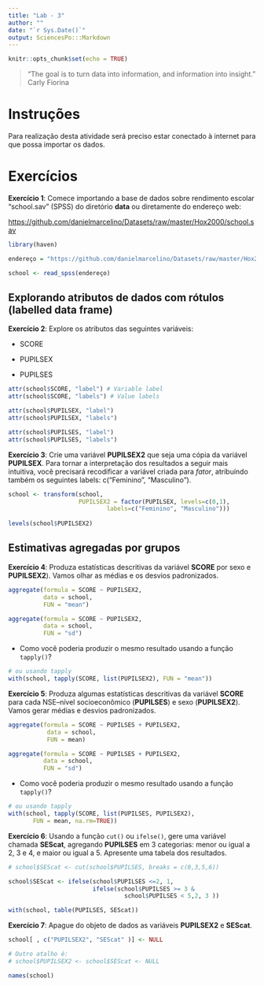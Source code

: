 ```yaml
---
title: "Lab - 3"
author: ""
date: "`r Sys.Date()`"
output: SciencesPo:::Markdown
---
```



```r
knitr::opts_chunk$set(echo = TRUE)
```

  > "The goal is to turn data into information, and information into insight."
<br> Carly Fiorina


# Instruções 
<div id="boxedtext">
Para realização desta atividade será preciso estar conectado à internet para que possa importar os dados.
</div>

# Exercícios

<div id="exercise">
**Exercício 1**: 
Comece importando a base de dados sobre rendimento escolar "school.sav" (SPSS) do diretório **data** ou diretamente do endereço web:

<https://github.com/danielmarcelino/Datasets/raw/master/Hox2000/school.sav>

</div>

```r
library(haven)

endereço = "https://github.com/danielmarcelino/Datasets/raw/master/Hox2000/school.sav"

school <- read_spss(endereço)
```

## Explorando atributos de dados com rótulos (labelled data frame)

<div id="exercise">
**Exercício 2**: Explore os atributos das seguintes variáveis:

- SCORE

- PUPILSEX

- PUPILSES

</div>

```r
attr(school$SCORE, "label") # Variable label
attr(school$SCORE, "labels") # Value labels
```


```r
attr(school$PUPILSEX, "label") 
attr(school$PUPILSEX, "labels")
```


```r
attr(school$PUPILSES, "label") 
attr(school$PUPILSES, "labels")
```


<div id="exercise">
**Exercício 3**: Crie uma variável **PUPILSEX2** que seja uma cópia da variável **PUPILSEX**. Para tornar a interpretação dos resultados a seguir mais intuitiva, você precisará recodificar a variável criada para *fator*, atribuíndo também os seguintes labels: c("Feminino", "Masculino"). 
</div>

```r
school <- transform(school, 
                    PUPILSEX2 = factor(PUPILSEX, levels=c(0,1),
                            labels=c("Feminino", "Masculino")))
                  
levels(school$PUPILSEX2)
```


## Estimativas agregadas por grupos

<div id="exercise">
**Exercício 4**: Produza estatísticas descritivas da variável **SCORE** por sexo e **PUPILSEX2**). Vamos olhar as médias e os desvios padronizados.
</div>

```r
aggregate(formula = SCORE ~ PUPILSEX2, 
          data = school, 
          FUN = "mean")
```


```r
aggregate(formula = SCORE ~ PUPILSEX2,
          data = school, 
          FUN = "sd")
```


- Como você poderia produzir o mesmo resultado usando a função `tapply()`?

```r
# ou usando tapply
with(school, tapply(SCORE, list(PUPILSEX2), FUN = "mean"))
```



<div id="exercise">
**Exercício 5**: Produza algumas estatísticas descritivas da variável **SCORE** para cada NSE--nível socioeconômico (**PUPILSES**) e sexo (**PUPILSEX2**). Vamos gerar médias e desvios padronizados.
</div>


```r
aggregate(formula = SCORE ~ PUPILSES + PUPILSEX2,
           data = school, 
           FUN = mean)
```


```r
aggregate(formula = SCORE ~ PUPILSES + PUPILSEX2,
          data = school, 
          FUN = "sd")
```


- Como você poderia produzir o mesmo resultado usando a função `tapply()`?

```r
# ou usando tapply
with(school, tapply(SCORE, list(PUPILSES, PUPILSEX2),
       FUN = mean, na.rm=TRUE))
```



<div id="exercise">
**Exercício 6**: Usando a função `cut()` ou `ifelse()`, gere uma variável chamada **SEScat**, agregando **PUPILSES** em 3 categorias: menor ou igual a 2, 3 e 4, e maior ou igual a 5. 
Apresente uma tabela dos resultados.
</div>

```r
# school$SEScat <- cut(school$PUPILSES, breaks = c(0,3,5,6))

school$SEScat <- ifelse(school$PUPILSES <=2, 1,
                        ifelse(school$PUPILSES >= 3 &
                                 school$PUPILSES < 5,2, 3 ))

with(school, table(PUPILSES, SEScat))
```


<div id="exercise">
**Exercício 7**: Apague do objeto de dados as variáveis **PUPILSEX2** e **SEScat**.
</div>

```r
school[ , c("PUPILSEX2", "SEScat" )] <- NULL

# Outro atalho é:
# school$PUPILSEX2 <- school$SEScat <- NULL

names(school)
```


